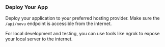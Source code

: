 ### Deploy Your App

Deploy your application to your preferred hosting provider. Make sure the `/api/novu` endpoint is accessible from the internet.

For local development and testing, you can use tools like ngrok to expose your local server to the internet.